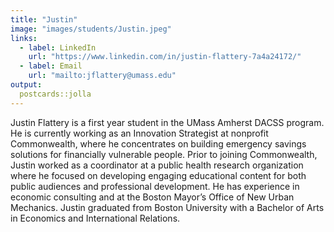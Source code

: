 ```yaml
---
title: "Justin"
image: "images/students/Justin.jpeg"
links:
  - label: LinkedIn
    url: "https://www.linkedin.com/in/justin-flattery-7a4a24172/"
  - label: Email
    url: "mailto:jflattery@umass.edu"
output:
  postcards::jolla
---
```

 
Justin Flattery is a first year student in the UMass Amherst DACSS program. He is currently working as an Innovation Strategist at nonprofit Commonwealth, where he concentrates on building emergency savings solutions for financially vulnerable people. Prior to joining Commonwealth, Justin worked as a coordinator at a public health research organization where he focused on developing engaging educational content for both public audiences and professional development. He has experience in economic consulting and at the Boston Mayor’s Office of New Urban Mechanics. Justin graduated from Boston University with a Bachelor of Arts in Economics and International Relations.
